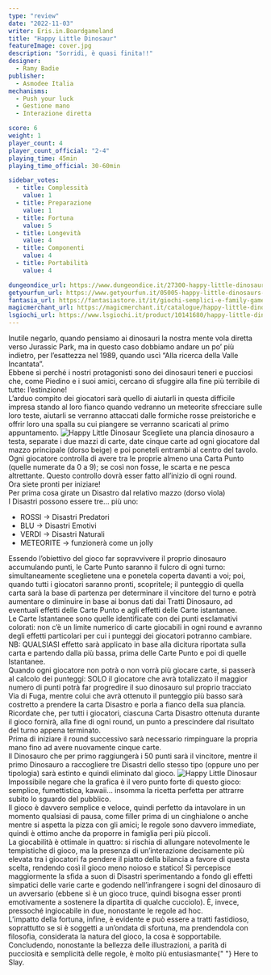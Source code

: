 ```yaml
---
type: "review"
date: "2022-11-03"
writer: Eris.in.Boardgameland
title: "Happy Little Dinosaur"
featureImage: cover.jpg
description: "Sorridi, è quasi finita!!"
designer:
  - Ramy Badie
publisher:
  - Asmodee Italia
mechanisms:
  - Push your luck
  - Gestione mano
  - Interazione diretta

score: 6
weight: 1
player_count: 4
player_count_official: "2-4"
playing_time: 45min
playing_time_official: 30-60min

sidebar_votes:
  - title: Complessità
    value: 1
  - title: Preparazione
    value: 1
  - title: Fortuna
    value: 5
  - title: Longevità
    value: 4
  - title: Componenti
    value: 4
  - title: Portabilità
    value: 4

dungeondice_url: https://www.dungeondice.it/27300-happy-little-dinosaurs.html
getyourfun_url: https://www.getyourfun.it/05005-happy-little-dinosaurs-giochi-di-carte.html
fantasia_url: https://fantasiastore.it/it/giochi-semplici-e-family-games/15095-happy-little-dinosaurs-ita.html
magicmerchant_url: https://magicmerchant.it/catalogue/happy-little-dinosaurs-60062/
lsgiochi_url: https://www.lsgiochi.it/product/10141680/happy-little-dinosaurs
---
```


<Setting>
  Inutile negarlo, quando pensiamo ai dinosauri la nostra mente vola diretta
  verso Jurassic Park, ma in questo caso dobbiamo andare un po’ più indietro,
  per l’esattezza nel 1989, quando uscì “Alla ricerca della Valle Incantata”.
  <br />
  Ebbene sì perché i nostri protagonisti sono dei dinosauri teneri e pucciosi
  che, come Piedino e i suoi amici, cercano di sfuggire alla fine più terribile
  di tutte: l’estinzione!
  <br />
  L’arduo compito dei giocatori sarà quello di aiutarli in questa difficile
  impresa stando al loro fianco quando vedranno un meteorite sfrecciare sulle
  loro teste, aiutarli se verranno attaccati dalle formiche rosse preistoriche e
  offrir loro una spalla su cui piangere se verranno scaricati al primo
  appuntamento.
</Setting>

<img src="./game1.jpg" alt="Happy Little Dinosaur" />

<Rules>
  Scegliete una plancia dinosauro a testa, separate i due mazzi di carte, date
  cinque carte ad ogni giocatore dal mazzo principale (dorso beige) e poi
  poneteli entrambi al centro del tavolo. Ogni giocatore controlla di avere tra
  le proprie almeno una Carta Punto (quelle numerate da 0 a 9); se così non
  fosse, le scarta e ne pesca altrettante. Questo controllo dovrà esser fatto
  all’inizio di ogni round.
  <br />
  Ora siete pronti per iniziare!
  <br />
  Per prima cosa girate un Disastro dal relativo mazzo (dorso viola)
  <br />I Disastri possono essere tre… più uno:
  <ul>
    <li>ROSSI -&gt; Disastri Predatori</li>
    <li>BLU -&gt; Disastri Emotivi</li>
    <li>VERDI -&gt; Disastri Naturali</li>
    <li>METEORITE -&gt; funzionerà come un jolly</li>
  </ul>
  Essendo l’obiettivo del gioco far sopravvivere il proprio dinosauro accumulando
  punti, le Carte Punto saranno il fulcro di ogni turno: simultaneamente sceglietene
  una e ponetela coperta davanti a voi; poi, quando tutti i giocatori saranno pronti,
  scopritele; il punteggio di quella carta sarà la base di partenza per determinare
  il vincitore del turno e potrà aumentare o diminuire in base ai bonus dati dai
  Tratti Dinosauro, ad eventuali effetti delle Carte Punto e agli effetti delle Carte
  istantanee.
  <br />
  Le Carte Istantanee sono quelle identificate con dei punti esclamativi colorati:
  non c’è un limite numerico di carte giocabili in ogni round e avranno degli effetti
  particolari per cui i punteggi dei giocatori potranno cambiare.
  <br />
  NB: QUALSIASI effetto sarà applicato in base alla dicitura riportata sulla carta
  e partendo dalla più bassa, prima delle Carte Punto e poi di quelle Istantanee.
  <br />
  Quando ogni giocatore non potrà o non vorrà più giocare carte, si passerà al calcolo
  dei punteggi: SOLO il giocatore che avrà totalizzato il maggior numero di punti
  potrà far progredire il suo dinosauro sul proprio tracciato Via di Fuga, mentre
  colui che avrà ottenuto il punteggio più basso sarà costretto a prendere la carta
  Disastro e porla a fianco della sua plancia.
  <br />
  Ricordate che, per tutti i giocatori, ciascuna Carta Disastro ottenuta durante
  il gioco fornirà, alla fine di ogni round, un punto a prescindere dal risultato
  del turno appena terminato.
  <br />
  Prima di iniziare il round successivo sarà necessario rimpinguare la propria mano
  fino ad avere nuovamente cinque carte.
  <br />
  Il Dinosauro che per primo raggiungerà i 50 punti sarà il vincitore, mentre il
  primo Dinosauro a raccogliere tre Disastri dello stesso tipo (oppure uno per tipologia)
  sarà estinto e quindi eliminato dal gioco.
</Rules>

<img src="./game2.jpg" alt="Happy Little Dinosaur" />

<Feedback>
  Impossibile negare che la grafica è il vero punto forte di questo gioco:
  semplice, fumettistica, kawaii… insomma la ricetta perfetta per attrarre
  subito lo sguardo del pubblico.
  <br />
  Il gioco è davvero semplice e veloce, quindi perfetto da intavolare in un
  momento qualsiasi di pausa, come filler prima di un cinghialone o anche mentre
  si aspetta la pizza con gli amici; le regole sono davvero immediate, quindi è
  ottimo anche da proporre in famiglia peri più piccoli.
  <br />
  La giocabilità è ottimale in quattro: si rischia di allungare notevolmente le
  tempistiche di gioco, ma la presenza di un’interazione decisamente più elevata
  tra i giocatori fa pendere il piatto della bilancia a favore di questa scelta,
  rendendo così il gioco meno noioso e statico! Si percepisce maggiormente la
  sfida a suon di Disastri sperimentando a fondo gli effetti simpatici delle
  varie carte e godendo nell’infrangere i sogni del dinosauro di un avversario
  (ebbene sì è un gioco truce, quindi bisogna esser pronti emotivamente a
  sostenere la dipartita di qualche cucciolo). È, invece, pressoché ingiocabile
  in due, nonostante le regole ad hoc.
  <br />
  L’impatto della fortuna, infine, è evidente e può essere a tratti fastidioso,
  soprattutto se si è soggetti a un’ondata di sfortuna, ma prendendola con
  filosofia, considerata la natura del gioco, la cosa è sopportabile.
  <br />
  Concludendo, nonostante la bellezza delle illustrazioni, a parità di
  pucciosità e semplicità delle regole, è molto più entusiasmante{" "}
  <Link to="/reviews/here-to-slay/">Here to Slay</Link>.
</Feedback>
